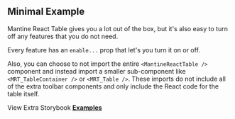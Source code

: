 
<Head>
  <title>Minimal Example - Mantine React Table Docs</title>
  <meta
    name="description"
    content="A minimal example of Mantine React Table which turns off most of the advanced features"
  />
  <meta
    property="og:title"
    content="Opting out of features in Mantine React Table Example"
  />
  <meta
    property="og:description"
    content="Learn how to turn off and simplify certain features in Mantine React Table"
  />
</Head>

## Minimal Example

Mantine React Table gives you a lot out of the box, but it's also easy to turn off any features that you do not need.

Every feature has an `enable...` prop that let's you turn it on or off.

Also, you can choose to not import the entire `<MantineReactTable />` component and instead import a smaller sub-component like `<MRT_TableContainer />` or `<MRT_Table />`. These imports do not include all of the extra toolbar components and only include the React code for the table itself.

<Examples isPage />

View Extra Storybook **[Examples](https://www.mantine-react-table.dev/?path=/story/prop-playground--minimum-features)**
